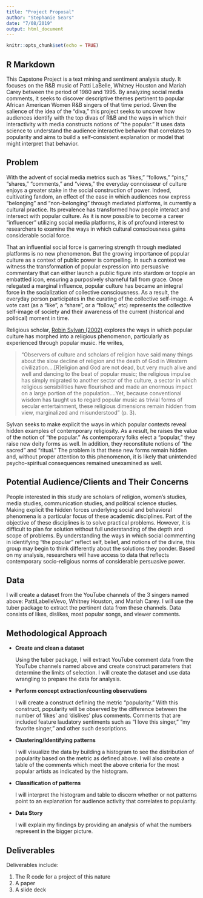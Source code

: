 ```yaml
---
title: "Project Proposal"
author: "Stephanie Sears"
date: "7/08/2019"
output: html_document
---
```


```r
knitr::opts_chunk$set(echo = TRUE)
```

## R Markdown

This Capstone Project is a text mining and sentiment analysis study. It focuses on the R&B music of Patti LaBelle, Whitney Houston and Mariah Carey between the period of 1980 and 1995. By analyzing social media comments, it seeks to discover descriptive themes pertinent to popular African American Women R&B singers of that time period. Given the salience of the idea of the “diva,” this project seeks to uncover how audiences identify with the top divas of R&B and the ways in which their interactivity with media constructs notions of "the popular." It uses data science to understand the audience interactive behavior that correlates to popularity and aims to build a self-consistent explanation or model that might interpret that behavior.

## **Problem**

With the advent of social media metrics such as “likes,” “follows,” “pins,” “shares,” “comments,” and “views,” the everyday connoisseur of culture enjoys a greater stake in the social construction of power. Indeed, cultivating fandom, an effect of the ease in which audiences now express “belonging” and “non-belonging” through mediated platforms, is currently a cultural practice. Its prevalence has transformed how people interact and intersect with popular culture. As it is now possible to become a career “influencer” utilizing social media platforms, it is of profound interest to researchers to examine the ways in which cultural consciousness gains considerable social force.

That an influential social force is garnering strength through mediated platforms is no new phenomenon. But the growing importance of popular culture as a context of public power is compelling. In such a context we witness the transformation of popular expression into persuasive commentary that can either launch a public figure into stardom or topple an embattled icon, ensuring a purposively shameful fall from grace. Once relegated a marginal influence, popular culture has became an integral force in the socialization of collective consciousness. As a result, the everyday person participates in the curating of the collective self-image. A vote cast (as a “like”, a “share”, or a “follow,” etc) represents the collective self-image of society and their awareness of the current (historical and political) moment in time.


Religious scholar, [Robin Sylvan (2002)](https://nyupress.org/9780814798096/) explores the ways in which popular culture has morphed into a religious phenomenon, particularly as experienced through popular music. He writes,


> “Observers of culture and scholars of religion have said many things about the slow decline of religion and the death of God in Western civilization….[R]eligion and God are not dead, but very much alive and well and dancing to the beat of popular music; the religious impulse has simply migrated to another sector of the culture, a sector in which religious sensibilities have flourished and made an enormous impact on a large portion of the population….Yet, because conventional wisdom has taught us to regard popular music as trivial forms of secular entertainment, these religious dimensions remain hidden from view, marginalized and misunderstood” (p. 3).

Sylvan seeks to make explicit the ways in which popular contexts reveal hidden examples of contemporary religiosity. As a result, he raises the value of the notion of “the popular.” As contemporary folks elect a “popular,” they raise new deity forms as well. In addition, they reconstitute notions of “the sacred” and “ritual.” The problem is that these new forms remain hidden and, without proper attention to this phenomenon, it is likely that unintended psycho-spiritual consequences remained unexamined as well.


##  **Potential Audience/Clients and Their Concerns**

People interested in this study are scholars of religion, women’s studies, media studies, communication studies, and political science studies. Making explicit the hidden forces underlying social and behavioral phenomena is a particular focus of these academic disciplines. Part of the objective of these disciplines is to solve practical problems. However, it is difficult to plan for solution without full understanding of the depth and scope of problems. By understanding the ways in which social commenting in identifying “the popular” reflect self, belief, and notions of the divine, this group may begin to think differently about the solutions they ponder. Based on my analysis, researchers will have access to data that reflects contemporary socio-religious norms of considerable persuasive power.

## **Data**

I will create a dataset from the YouTube channels of the 3 singers named above: PattiLabelleVevo, Whitney Houston, and Mariah Carey. I will use the tuber package to extract the pertinent data from these channels. Data consists of likes, dislikes, most popular songs, and viewer comments.

## **Methodological Approach**

* **Create and clean a dataset**

  Using the tuber package, I will extract YouTube comment data from the YouTube channels named above and create construct parameters that determine the limits of selection. I will create the dataset and use data wrangling to prepare the data for analysis.

* **Perform concept extraction/counting observations**

  I will create a construct defining the metric "popularity." With this construct, popularity will be observed by the difference between the number of 'likes' and 'dislikes' plus comments. Comments that are included feature laudatory sentiments such as "I love this singer," "my favorite singer," and other such descriptions.

* **Clustering/Identifying patterns**

  I will visualize the data by building a histogram to see the distribution of popularity based on the metric as defined above. I will also create a table of the comments which meet the above criteria for the most popular artists as indicated by the histogram.

* **Classification of patterns** 

  I will interpret the histogram and table to discern whether or not patterns point to an explanation for audience activity that correlates to popularity.

* **Data Story**

  I will explain my findings by providing an analysis of what the numbers represent in the bigger picture. 



## **Deliverables**

  Deliverables include:

  1. The R code for a project of this nature
  2. A paper 
  3. A slide deck 